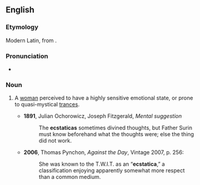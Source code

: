 ==English==

===Etymology===
Modern Latin, from {{etyl|grc}} {{term|lang=grc|ἐκστατικός}}.

===Pronunciation===
* {{IPA|/ɛkˈstætɪkə/}}

===Noun===
{{en-noun}}

# {{context|obsolete|or|historical}} A [[woman]] perceived to have a highly sensitive emotional state, or prone to quasi-mystical [[trances]].
#* '''1891''', Julian Ochorowicz, Joseph Fitzgerald, ''Mental suggestion''
#*: The '''ecstaticas''' sometimes divined thoughts, but Father Surin must know beforehand what the thoughts were; else the thing did not work.
#* '''2006''', Thomas Pynchon, ''Against the Day'', Vintage 2007, p. 256:
#*: She was known to the T.W.I.T. as an “'''ecstatica''',” a classification enjoying apparently somewhat more respect than a common medium.